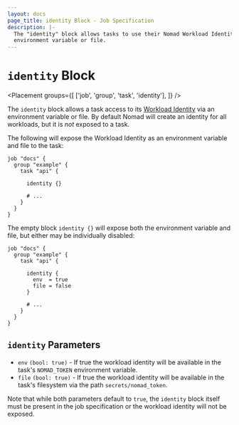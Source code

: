 ```yaml
---
layout: docs
page_title: identity Block - Job Specification
description: |-
  The "identity" block allows tasks to use their Nomad Workload Identity via an
  environment variable or file.
---
```


# `identity` Block

<Placement
  groups={[
    ['job', 'group', 'task', 'identity'],
  ]}
/>

The `identity` block allows a task access to its [Workload Identity][] via an
environment variable or file. By default Nomad will create an identity for all
workloads, but it is *not* exposed to a task.

The following will expose the Workload Identity as an environment variable and
file to the task:

```hcl
job "docs" {
  group "example" {
    task "api" {

      identity {}

      # ...
    }
  }
}
```

The empty block `identity {}` will expose both the environment variable and
file, but either may be individually disabled:

```hcl
job "docs" {
  group "example" {
    task "api" {

      identity {
        env  = true
        file = false
      }

      # ...
    }
  }
}
```

## `identity` Parameters

- `env` `(bool: true)` - If true the workload identity will be available in the
  task's `NOMAD_TOKEN` environment variable.
- `file` `(bool: true)` - If true the workload identity will be available in
  the task's filesystem via the path `secrets/nomad_token`.

Note that while both parameters default to `true`, the `identity` block itself
must be present in the job specification or the workload identity will not be
exposed.

[Workload Identity]: /nomad/docs/concepts/workload-identity "Nomad Workload Identity"
